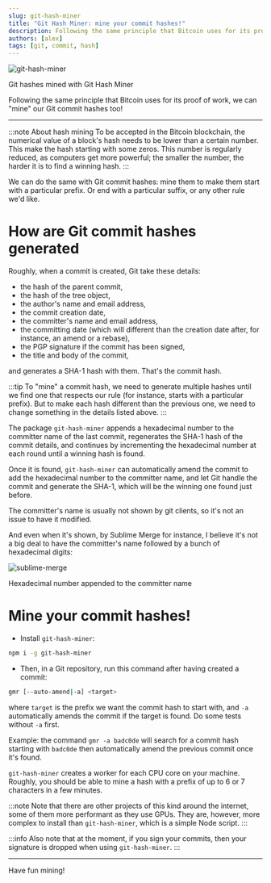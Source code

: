```yaml
---
slug: git-hash-miner
title: "Git Hash Miner: mine your commit hashes!"
description: Following the same principle that Bitcoin uses for its proof of work, we can "mine" our Git commit hashes too!
authors: [alex]
tags: [git, commit, hash]
---
```


![git-hash-miner](./git-hash-miner.png)


<ImageLegend>Git hashes mined with Git Hash Miner</ImageLegend>

Following the same principle that Bitcoin uses for its proof of work, we can "mine" our Git commit hashes too!

<!--truncate-->

---

:::note About hash mining
To be accepted in the Bitcoin blockchain, the numerical value of a block's hash needs to be lower than a certain number. This make the hash starting with some zeros. This number is regularly reduced, as computers get more powerful; the smaller the number, the harder it is to find a winning hash.
:::

We can do the same with Git commit hashes: mine them to make them start with a particular prefix. Or end with a particular suffix, or any other rule we'd like.

# How are Git commit hashes generated

Roughly, when a commit is created, Git take these details:

- the hash of the parent commit,
- the hash of the tree object,
- the author's name and email address,
- the commit creation date,
- the committer's name and email address,
- the committing date (which will different than the creation date after, for instance, an amend or a rebase),
- the PGP signature if the commit has been signed,
- the title and body of the commit,

and generates a SHA-1 hash with them. That's the commit hash.

:::tip
To "mine" a commit hash, we need to generate multiple hashes until we find one that respects our rule (for instance, starts with a particular prefix). But to make each hash different than the previous one, we need to change something in the details listed above.
:::

The package `git-hash-miner` appends a hexadecimal number to the committer name of the last commit, regenerates the SHA-1 hash of the commit details, and continues by incrementing the hexadecimal number at each round until a winning hash is found.

Once it is found, `git-hash-miner` can automatically amend the commit to add the hexadecimal number to the committer name, and let Git handle the commit and generate the SHA-1, which will be the winning one found just before.

The committer's name is usually not shown by git clients, so it's not an issue to have it modified.

And even when it's shown, by Sublime Merge for instance, I believe it's not a big deal to have the committer's name followed by a bunch of hexadecimal digits:

<div style={{textAlign: 'center'}}>

![sublime-merge](./sublime-merge.png)

</div>

<ImageLegend>Hexadecimal number appended to the committer name</ImageLegend>

# Mine your commit hashes!

- Install `git-hash-miner`:

```bash
npm i -g git-hash-miner
```

- Then, in a Git repository, run this command after having created a commit:

```bash
gmr [--auto-amend|-a] <target>
```

where `target` is the prefix we want the commit hash to start with, and `-a` automatically amends the commit if the target is found. Do some tests without `-a` first.

Example: the command `gmr -a badc0de` will search for a commit hash starting with `badc0de` then automatically amend the previous commit once it's found.

`git-hash-miner` creates a worker for each CPU core on your machine. Roughly, you should be able to mine a hash with a prefix of up to 6 or 7 characters in a few minutes.

:::note
Note that there are other projects of this kind around the internet, some of them more performant as they use GPUs. They are, however, more complex to install than `git-hash-miner`, which is a simple Node script.
:::

:::info
Also note that at the moment, if you sign your commits, then your signature is dropped when using `git-hash-miner`.
:::

---

Have fun mining!
